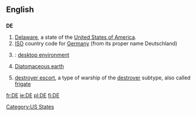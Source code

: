 {{also|Appendix:Variations of "de"}}

==English==

==={{abbreviation}}===
'''DE'''

# [[Delaware]], a state of the [[United States of America]].
# [[ISO]] country code for [[Germany]] (from its proper name Deutschland)
# {{computing}}: [[desktop environment]]
#[[w:Diatomaceous earth|Diatomaceous earth]]
# {{US|navy}} [[destroyer escort]], a type of warship of the [[destroyer]] subtype, also called [[frigate]]

[[Category:US States]]

[[fr:DE]]
[[ie:DE]]
[[pl:DE]]
[[fi:DE]]